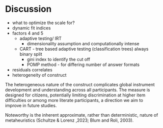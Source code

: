 # Discussion
- what to optimize the scale for?
- dynamic fit indices
- factors 4 and 5
    - adaptive testing/ IRT
        - dimensionality assumption and computationally intense
    - CART - tree based adaptive testing (classification trees) always binary split
        - gini index to identify the cut off 
        - POMP method - for differing number of answer formats
- residuals correlates 
- heterogeneity of construct 

The heterogeneous nature of the construct complicates global instrument development and understanding across all participants. The measure is designed for citizens, potentially limiting discrimination at higher item difficulties or among more literate participants, a direction we aim to improve in future studies.


Noteworthy is the inherent approximate, rather than deterministic, nature of metaheuristics (Schultze & Lorenz ,2023; Blum and Roli, 2003).
